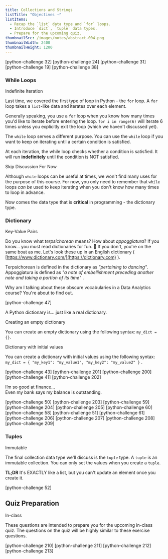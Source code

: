 ```yaml
---
title: Collections and Strings
listTitle: "Objectives ⟶"
listItems:
  - Recap the `list` data type and `for` loops.
  - Introduce `dict`, `tuple` data types.
  - Prepare for the upcoming quiz.
thumbnailSrc: /images/notes/abstract-004.png
thumbnailWidth: 2400
thumbnailHeight: 1200
---
```


[python-challenge 32]
[python-challenge 24]
[python-challenge 31]
[python-challenge 19]
[python-challenge 38]

<CenteredColumn>

### While Loops

<Chip color="purple">Indefinite Iteration</Chip>

Last time, we covered the first type of loop in Python - the `for` loop. A `for` loop takes a `list`-like data and iterates over each element.

Generally speaking, you use a `for` loop when you know how many times you'd like to iterate before entering the loop. `for i in range(6)` will iterate 6 times unless you explicitly exit the loop (which we haven't discussed yet).

The `while` loop serves a different purpose. You can use the `while` loop if you want to keep on iterating until a certain condition is satisfied.

At each iteration, the while loop checks whether a condition is satisfied. It will run **indefinitely** until the condition is NOT satisfied.

<Chip color="pink">Skip Discussion For Now</Chip>

Although `while` loops can be useful at times, we won't find many uses for the purpose of this course. For now, you only need to remember that `while` loops _can be_ used to keep iterating when you don't know how many times to loop in advance.

Now comes the data type that is **critical** in programming - the <span className="color-purple">dictionary</span> type.

### Dictionary

<Chip color="green">Key-Value Pairs</Chip>

Do you know what _terpsichorean_ means? How about _appoggiatura_? If you know... you must read dictionaries for fun. 🤡 If you don't, you're on the same boat as me. Let's look these up in an English dictionary ( [https://www.dictionary.com/](https://dictionary.com) ).

<span className="color-green">Terpsichorean</span> is defined in the dictionary as
_"pertaining to dancing"_. <span className="color-purple">Appoggiatura</span> is
defined as _"a note of embellishment preceding another note and taking a portion
of its time"_ .

Why am I talking about these obscure vocabularies in a Data Analytics course? You're about to find out.

</CenteredColumn>

[python-challenge 47]

<LargeQuote>
  <p>A Python dictionary is... just like a real dictionary.</p>
</LargeQuote>

<CenteredColumn>

<Chip color="blue">Creating an empty dictionary</Chip>

You can create an empty dictionary using the following syntax: `my_dict = {}`.

<Chip color="blue">Dictionary with initial values</Chip>

You can create a dictionary with initial values using the following syntax: `my_dict = { "my_key1": "my_value1", "my_key2": "my_value2" }` .

</CenteredColumn>

[python-challenge 43]
[python-challenge 201]
[python-challenge 200]
[python-challenge 41]
[python-challenge 202]

<LargeQuote>
  <p>
    <span className="color-green">I’m so good at finance...</span>
    <br />
    Even my bank says my balance is outstanding.
  </p>
</LargeQuote>

[python-challenge 50]
[python-challenge 203]
[python-challenge 59]
[python-challenge 204]
[python-challenge 205]
[python-challenge 60]
[python-challenge 58]
[python-challenge 51]
[python-challenge 61]
[python-challenge 206]
[python-challenge 207]
[python-challenge 208]
[python-challenge 209]

<CenteredColumn>

### Tuples

<Chip color="green">Immutable</Chip>

The final collection data type we'll discuss is the `tuple` type. A `tuple` is an immutable collection. You can only set the values when you create a `tuple`.

**TL;DR** It's EXACTLY like a list, but you can't update an element once you create it.

</CenteredColumn>

[python-challenge 52]

<CenteredColumn>

## Quiz Preparation

<Chip color="blue">In-class</Chip>

These questions are intended to prepare you for the upcoming in-class quiz. The questions on the quiz will be highly similar to these exercise questions.

</CenteredColumn>

[python-challenge 210]
[python-challenge 211]
[python-challenge 212]
[python-challenge 213]
